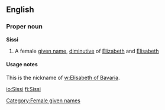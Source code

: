 {{see|sissi}}
==English==
===Proper noun===
'''Sissi'''
# A female [[given name]], [[diminutive]] of [[Elizabeth]] and [[Elisabeth]]

====Usage notes====
This is the nickname of [[w:Elisabeth of Bavaria]].

[[Category:Female given names]]

[[io:Sissi]]
[[fi:Sissi]]